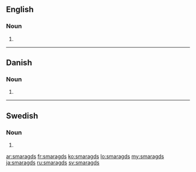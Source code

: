 ==English==

===Noun===
{{head|en|noun plural form}}

# {{plural of|smaragd|lang=en}}

----

==Danish==

===Noun===
{{head|da|noun form|g=c}}

# {{genitive singular indefinite of|smaragd|lang=da}}

----

==Swedish==

===Noun===
{{head|sv|noun form|g=c}}

# {{genitive singular indefinite of|smaragd|lang=sv}}

[[ar:smaragds]]
[[fr:smaragds]]
[[ko:smaragds]]
[[lo:smaragds]]
[[my:smaragds]]
[[ja:smaragds]]
[[ru:smaragds]]
[[sv:smaragds]]
